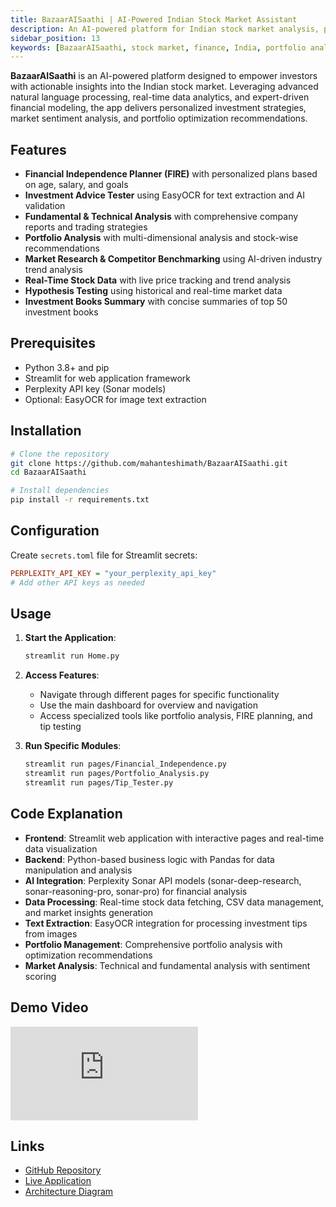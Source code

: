 ```yaml
---
title: BazaarAISaathi | AI-Powered Indian Stock Market Assistant
description: An AI-powered platform for Indian stock market analysis, portfolio optimization, and investment strategies using Perplexity Sonar API
sidebar_position: 13
keywords: [BazaarAISaathi, stock market, finance, India, portfolio analysis, investment, perplexity, sonar]
---
```


**BazaarAISaathi** is an AI-powered platform designed to empower investors with actionable insights into the Indian stock market. Leveraging advanced natural language processing, real-time data analytics, and expert-driven financial modeling, the app delivers personalized investment strategies, market sentiment analysis, and portfolio optimization recommendations.

## Features

* **Financial Independence Planner (FIRE)** with personalized plans based on age, salary, and goals
* **Investment Advice Tester** using EasyOCR for text extraction and AI validation
* **Fundamental & Technical Analysis** with comprehensive company reports and trading strategies
* **Portfolio Analysis** with multi-dimensional analysis and stock-wise recommendations
* **Market Research & Competitor Benchmarking** using AI-driven industry trend analysis
* **Real-Time Stock Data** with live price tracking and trend analysis
* **Hypothesis Testing** using historical and real-time market data
* **Investment Books Summary** with concise summaries of top 50 investment books

## Prerequisites

* Python 3.8+ and pip
* Streamlit for web application framework
* Perplexity API key (Sonar models)
* Optional: EasyOCR for image text extraction

## Installation

```bash
# Clone the repository
git clone https://github.com/mahanteshimath/BazaarAISaathi.git
cd BazaarAISaathi

# Install dependencies
pip install -r requirements.txt
```

## Configuration

Create `secrets.toml` file for Streamlit secrets:
```ini
PERPLEXITY_API_KEY = "your_perplexity_api_key"
# Add other API keys as needed
```

## Usage

1. **Start the Application**:
   ```bash
   streamlit run Home.py
   ```

2. **Access Features**:
   - Navigate through different pages for specific functionality
   - Use the main dashboard for overview and navigation
   - Access specialized tools like portfolio analysis, FIRE planning, and tip testing

3. **Run Specific Modules**:
   ```bash
   streamlit run pages/Financial_Independence.py
   streamlit run pages/Portfolio_Analysis.py
   streamlit run pages/Tip_Tester.py
   ```

## Code Explanation

* **Frontend**: Streamlit web application with interactive pages and real-time data visualization
* **Backend**: Python-based business logic with Pandas for data manipulation and analysis
* **AI Integration**: Perplexity Sonar API models (sonar-deep-research, sonar-reasoning-pro, sonar-pro) for financial analysis
* **Data Processing**: Real-time stock data fetching, CSV data management, and market insights generation
* **Text Extraction**: EasyOCR integration for processing investment tips from images
* **Portfolio Management**: Comprehensive portfolio analysis with optimization recommendations
* **Market Analysis**: Technical and fundamental analysis with sentiment scoring

## Demo Video

<iframe
  className="w-full aspect-video rounded-xl"
  src="https://www.youtube.com/embed/5t2ldWS3SJ8"
  title="YouTube video player"
  frameBorder="0"
  allow="accelerometer; autoplay; clipboard-write; encrypted-media; gyroscope; picture-in-picture"
  allowFullScreen
></iframe>

## Links

- [GitHub Repository](https://github.com/mahanteshimath/BazaarAISaathi)
- [Live Application](https://bazaar-ai-saathi.streamlit.app/)
- [Architecture Diagram](https://github.com/mahanteshimath/BazaarAISaathi/raw/main/src/App_Architecture.jpg)
